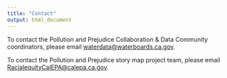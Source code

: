 ```yaml
---
title: "Contact"
output: html_document
---
```


To contact the Pollution and Prejudice Collaboration & Data Community coordinators, please email <waterdata@waterboards.ca.gov>.

To contact the Pollution and Prejudice story map project team, please email <RacialequityCalEPA@calepa.ca.gov>.